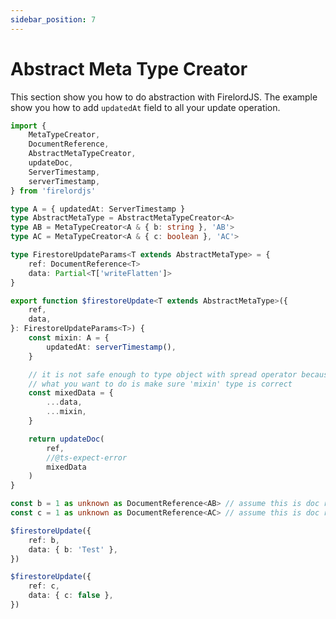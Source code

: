 ```yaml
---
sidebar_position: 7
---
```


# Abstract Meta Type Creator

This section show you how to do abstraction with FirelordJS. The example show you how to add `updatedAt` field to all your update operation.

```ts
import {
	MetaTypeCreator,
	DocumentReference,
	AbstractMetaTypeCreator,
	updateDoc,
	ServerTimestamp,
	serverTimestamp,
} from 'firelordjs'

type A = { updatedAt: ServerTimestamp }
type AbstractMetaType = AbstractMetaTypeCreator<A>
type AB = MetaTypeCreator<A & { b: string }, 'AB'>
type AC = MetaTypeCreator<A & { c: boolean }, 'AC'>

type FirestoreUpdateParams<T extends AbstractMetaType> = {
	ref: DocumentReference<T>
	data: Partial<T['writeFlatten']>
}

export function $firestoreUpdate<T extends AbstractMetaType>({
	ref,
	data,
}: FirestoreUpdateParams<T>) {
	const mixin: A = {
		updatedAt: serverTimestamp(),
	}

	// it is not safe enough to type object with spread operator because spread does not trigger excess property check https://stackoverflow.com/questions/59318739/is-there-an-option-to-make-spreading-an-object-strict
	// what you want to do is make sure 'mixin' type is correct
	const mixedData = {
		...data,
		...mixin,
	}

	return updateDoc(
		ref,
		//@ts-expect-error
		mixedData
	)
}

const b = 1 as unknown as DocumentReference<AB> // assume this is doc ref
const c = 1 as unknown as DocumentReference<AC> // assume this is doc ref

$firestoreUpdate({
	ref: b,
	data: { b: 'Test' },
})

$firestoreUpdate({
	ref: c,
	data: { c: false },
})
```
